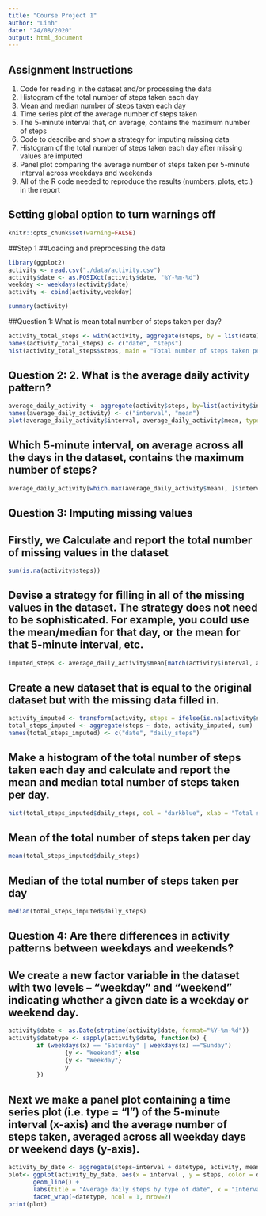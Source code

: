 ```yaml
---
title: "Course Project 1"
author: "Linh"
date: "24/08/2020"
output: html_document
---
```


## Assignment Instructions
1. Code for reading in the dataset and/or processing the data
2. Histogram of the total number of steps taken each day
3. Mean and median number of steps taken each day
4. Time series plot of the average number of steps taken
5. The 5-minute interval that, on average, contains the maximum number of steps
6. Code to describe and show a strategy for imputing missing data
7. Histogram of the total number of steps taken each day after missing values are imputed
8. Panel plot comparing the average number of steps taken per 5-minute interval across weekdays and weekends
9. All of the R code needed to reproduce the results (numbers, plots, etc.) in the report

## Setting global option to turn warnings off
```r
knitr::opts_chunk$set(warning=FALSE)
```

##Step 1
##Loading and preprocessing the data

```r

library(ggplot2)
activity <- read.csv("./data/activity.csv")
activity$date <- as.POSIXct(activity$date, "%Y-%m-%d")
weekday <- weekdays(activity$date)
activity <- cbind(activity,weekday)

summary(activity)
```

##Question 1: What is mean total number of steps taken per day?
```r
activity_total_steps <- with(activity, aggregate(steps, by = list(date), FUN = sum, na.rm = TRUE))
names(activity_total_steps) <- c("date", "steps")
hist(activity_total_steps$steps, main = "Total number of steps taken per day", xlab = "Total steps taken per day", col = "darkblue", ylim = c(0,20), breaks = seq(0,25000, by=2500))
```

## Question 2: 2. What is the average daily activity pattern?
```r
average_daily_activity <- aggregate(activity$steps, by=list(activity$interval), FUN=mean, na.rm=TRUE)
names(average_daily_activity) <- c("interval", "mean")
plot(average_daily_activity$interval, average_daily_activity$mean, type = "l", col="darkblue", lwd = 2, xlab="Interval", ylab="Average number of steps", main="Average number of steps per intervals")
```

## Which 5-minute interval, on average across all the days in the dataset, contains the maximum number of steps?

```r
average_daily_activity[which.max(average_daily_activity$mean), ]$interval
```

## Question 3: Imputing missing values
## Firstly, we Calculate and report the total number of missing values in the dataset 
```r
sum(is.na(activity$steps))
```

## Devise a strategy for filling in all of the missing values in the dataset. The strategy does not need to be sophisticated. For example, you could use the mean/median for that day, or the mean for that 5-minute interval, etc.
``` r
imputed_steps <- average_daily_activity$mean[match(activity$interval, average_daily_activity$interval)]
```

## Create a new dataset that is equal to the original dataset but with the missing data filled in.
``` r
activity_imputed <- transform(activity, steps = ifelse(is.na(activity$steps), yes = imputed_steps, no = activity$steps))
total_steps_imputed <- aggregate(steps ~ date, activity_imputed, sum)
names(total_steps_imputed) <- c("date", "daily_steps")
```

## Make a histogram of the total number of steps taken each day and calculate and report the mean and median total number of steps taken per day.
``` r
hist(total_steps_imputed$daily_steps, col = "darkblue", xlab = "Total steps per day", ylim = c(0,30), main = "Total number of steps taken each day", breaks = seq(0,25000,by=2500))
```

## Mean of the total number of steps taken per day
```r
mean(total_steps_imputed$daily_steps)
```

## Median of the total number of steps taken per day
```r
median(total_steps_imputed$daily_steps)
```

## Question 4: Are there differences in activity patterns between weekdays and weekends?
## We create a new factor variable in the dataset with two levels – “weekday” and “weekend” indicating whether a given date is a weekday or weekend day.

```r
activity$date <- as.Date(strptime(activity$date, format="%Y-%m-%d"))
activity$datetype <- sapply(activity$date, function(x) {
        if (weekdays(x) == "Saturday" | weekdays(x) =="Sunday") 
                {y <- "Weekend"} else 
                {y <- "Weekday"}
                y
        })
```

## Next we make a panel plot containing a time series plot (i.e. type = “l”) of the 5-minute interval (x-axis) and the average number of steps taken, averaged across all weekday days or weekend days (y-axis).

```r
activity_by_date <- aggregate(steps~interval + datetype, activity, mean, na.rm = TRUE)
plot<- ggplot(activity_by_date, aes(x = interval , y = steps, color = datetype)) +
       geom_line() +
       labs(title = "Average daily steps by type of date", x = "Interval", y = "Average number of steps") +
       facet_wrap(~datetype, ncol = 1, nrow=2)
print(plot)
```
